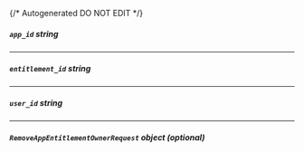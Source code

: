 {/* Autogenerated DO NOT EDIT  */}

##### `app_id` _string_

---
##### `entitlement_id` _string_

---
##### `user_id` _string_

---
##### `RemoveAppEntitlementOwnerRequest` _object (optional)_
<Collapsible openLabel={Labels.showProperties} closeLabel={Labels.hideProperties}>
    <RemoveAppEntitlementOwnerRequest/>
</Collapsible>


